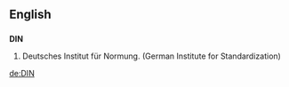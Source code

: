 ==English==

==={{acronym}}===
'''DIN'''
# Deutsches Institut für Normung. (German Institute for Standardization)

[[de:DIN]]